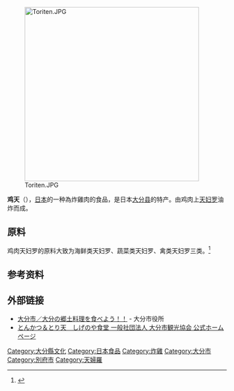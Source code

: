[[File:Toriten.JPG|400px]]

'''鸡天'''（{{lang-ja|とり天／とりてん}}），[[日本|日本]]的一种為炸雞肉的食品，是日本[[大分县|大分县]]的特产。由鸡肉上[[天妇罗|天妇罗]]油炸而成。

==原料==
鸡肉天妇罗的原料大致为海鲜类天妇罗、蔬菜类天妇罗、禽类天妇罗三类。<ref>{{cite web |url=http://city.cctv.com/html/zhongguomeishi/4fbfd6412b5d49ba7ed61a77297e1560.html |title=精彩日本天妇罗 |publisher=央视国际 |date=2009年7月20日 |accessdate=2010年4月4日 }}{{dead link|date=2018年5月 |bot=InternetArchiveBot |fix-attempted=yes }}
</ref>

==参考资料==
{{reflist}}

==外部链接==
* [http://www.city.oita.oita.jp/o157/bunkasports/guide/1269517808200.html 大分市／大分の郷土料理を食べよう！！] - 大分市役所
* [https://www.oishiimati-oita.jp/spots/detail/2060 とんかつ＆とり天　しげのや食堂 一般社団法人 大分市観光協会 公式ホームページ]

[[Category:大分縣文化|Category:大分縣文化]]
[[Category:日本食品|Category:日本食品]]
[[Category:炸雞|Category:炸雞]]
[[Category:大分市|Category:大分市]]
[[Category:別府市|Category:別府市]]
[[Category:天婦羅|Category:天婦羅]]